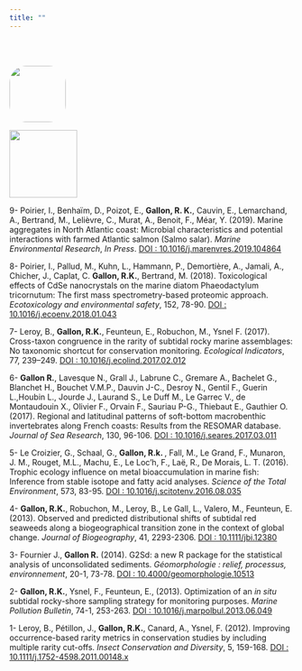 ```yaml
---
title: ""
---
```

<br>
<br>
<div class="w3-row">
<div class="w3-col s6 w3-center">
[<img src="https://media-exp1.licdn.com/dms/image/C4D0BAQEJDh0j_5memg/company-logo_200_200/0?e=2159024400&v=beta&t=Aashv4k2VlGsuPr2ajuri0OepKq0N3DriAOrCbBm474" style="height:100px;width:100px;border-radius: 30%;" class="w3-center">](https://www.researchgate.net/profile/Regis_Gallon2)
</div>
<div class="w3-col s6 w3-center">
[<img src="https://wwwfr.uni.lu/var/storage/images/media/images/scholar/1251264-1-fre-FR/scholar.png" style="height:120px;width:120px;" class="w3-center">](https://scholar.google.com/citations?hl=fr&user=4zGoQHsAAAAJ&view_op=list_works&gmla=AJsN-F4maCkSZ0X6ANP8wyK05P4VOxwWZ8FhnVuKRYvUeXzh2ai4ejHLps3eFwE7CtSPS5ng-DJd4ji6UFfz8ReyTyxB7vSP4_EdUPPgw6jl7o-OdXkDUaZCKkZUxyvAg7mHN-C4QELk80X3I8kKr5MyhUQVRZfEScnQjZAskXxccbtJv94A4uc)
</div>
</div>

9- Poirier, I., Benhaïm, D., Poizot, E., **Gallon, R. K.**, Cauvin, E., Lemarchand, A., Bertrand, M., Lelièvre, C., Murat, A., Benoit, F., Méar, Y. (2019). Marine aggregates in North Atlantic coast: Microbial characteristics and potential interactions with farmed Atlantic salmon (Salmo salar). *Marine Environmental Research*, *In Press*. [DOI : 10.1016/j.marenvres.2019.104864](https://doi.org/10.1016/j.marenvres.2019.104864)

8- Poirier, I., Pallud, M., Kuhn, L., Hammann, P., Demortière, A., Jamali, A., Chicher, J., Caplat, C. **Gallon, R.K.**, Bertrand, M. (2018). Toxicological effects of CdSe nanocrystals on the marine diatom Phaeodactylum tricornutum: The first mass spectrometry-based proteomic approach. *Ecotoxicology and environmental safety*, 152, 78-90. [DOI : 10.1016/j.ecoenv.2018.01.043](https://doi.org/10.1016/j.ecoenv.2018.01.043)

7- Leroy, B., **Gallon, R.K.**, Feunteun, E., Robuchon, M., Ysnel F. (2017). Cross-taxon congruence in the rarity of subtidal rocky marine assemblages: No taxonomic shortcut for conservation monitoring. *Ecological Indicators*, 77, 239–249. [DOI : 10.1016/j.ecolind.2017.02.012](https://doi.org/10.1016/j.ecolind.2017.02.012)

6- **Gallon R.**, Lavesque N., Grall J., Labrune C., Gremare A., Bachelet G., Blanchet H., Bouchet V.M.P., Dauvin J-C., Desroy N., Gentil F., Guerin L.,Houbin L., Jourde J., Laurand S., Le Duff M., Le Garrec V., de Montaudouin X., Olivier F., Orvain F., Sauriau P-G., Thiebaut E., Gauthier O. (2017). Regional and latitudinal patterns of soft-bottom macrobenthic invertebrates along French coasts: Results from the RESOMAR database. *Journal of Sea Research*, 130, 96-106. [DOI : 10.1016/j.seares.2017.03.011](https://doi.org/10.1016/j.seares.2017.03.011)

5- Le Croizier, G., Schaal, G., **Gallon, R.k. **, Fall, M., Le Grand, F., Munaron, J. M., Rouget, M.L., Machu, E., Le Loc'h, F., Laë, R., De Morais, L. T. (2016). Trophic ecology influence on metal bioaccumulation in marine fish: Inference from stable isotope and fatty acid analyses. *Science of the Total Environment*, 573, 83-95. [DOI : 10.1016/j.scitotenv.2016.08.035](https://doi.org/10.1016/j.scitotenv.2016.08.035)

4- **Gallon, R.K.**, Robuchon, M., Leroy, B., Le Gall, L., Valero, M., Feunteun, E. (2013). Observed and predicted distributional shifts of subtidal red seaweeds along a biogeographical transition zone in the context of global change.  *Journal of Biogeography*, 41, 2293-2306. [DOI :  10.1111/jbi.12380](https://doi.org/10.1111/jbi.12380)

3- Fournier J., **Gallon R.** (2014). G2Sd: a new R package for the statistical analysis of unconsolidated sediments. *Géomorphologie : relief, processus, environnement*, 20-1, 73-78. [DOI : 10.4000/geomorphologie.10513](https://doi.org/10.4000/geomorphologie.10513)

2- **Gallon, R.K.**, Ysnel, F., Feunteun, E., (2013). Optimization of an *in situ* subtidal rocky-shore sampling strategy for monitoring purposes. *Marine Pollution Bulletin*, 74-1, 253-263. [DOI : 10.1016/j.marpolbul.2013.06.049](https://doi.org/10.1016/j.marpolbul.2013.06.049) 

1- Leroy, B., Pétillon, J., **Gallon, R.K.**, Canard, A., Ysnel, F. (2012). Improving occurrence-based rarity metrics in conservation studies by including multiple rarity cut-offs. *Insect Conservation and Diversity*, 5, 159-168. [DOI : 10.1111/j.1752-4598.2011.00148.x](https://doi.org/10.1111/j.1752-4598.2011.00148.x)

